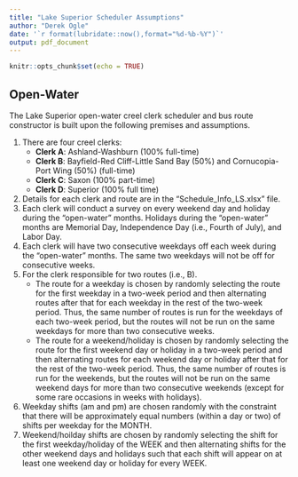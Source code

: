 ```yaml
---
title: "Lake Superior Scheduler Assumptions"
author: "Derek Ogle"
date: '`r format(lubridate::now(),format="%d-%b-%Y")`'
output: pdf_document
---
```


```r
knitr::opts_chunk$set(echo = TRUE)
```

## Open-Water
The Lake Superior open-water creel clerk scheduler and bus route constructor is built upon the following premises and assumptions.

1. There are four creel clerks:
    * **Clerk A**: Ashland-Washburn (100% full-time)
    * **Clerk B**: Bayfield-Red Cliff-Little Sand Bay (50%) and Cornucopia-Port Wing (50%) (full-time)
    * **Clerk C**: Saxon (100% part-time)
    * **Clerk D**: Superior (100% full time)
1. Details for each clerk and route are in the "Schedule_Info_LS.xlsx" file.
1. Each clerk will conduct a survey on every weekend day and holiday during the "open-water" months. Holidays during the "open-water" months are Memorial Day, Independence Day (i.e., Fourth of July), and Labor Day.
1. Each clerk will have two consecutive weekdays off each week during the "open-water" months. The same two weekdays will not be off for consecutive weeks.
1. For the clerk responsible for two routes (i.e., B).
    * The route for a weekday is chosen by randomly selecting the route for the first weekday in a two-week period and then alternating routes after that for each weekday in the rest of the two-week period. Thus, the same number of routes is run for the weekdays of each two-week period, but the routes will not be run on the same weekdays for more than two consecutive weeks.
    * The route for a weekend/holiday is chosen by randomly selecting the route for the first weekend day or holiday in a two-week period and then alternating routes for each weekend day or holiday after that for the rest of the two-week period. Thus, the same number of routes is run for the weekends, but the routes will not be run on the same weekend days for more than two consecutive weekends (except for some rare occasions in weeks with holidays).
1. Weekday shifts (am and pm) are chosen randomly with the constraint that there will be approximately equal numbers (within a day or two) of shifts per weekday for the MONTH.
1. Weekend/hoilday shifts are chosen by randomly selecting the shift for the first weekday/holiday of the WEEK and then alternating shifts for the other weekend days and holidays such that each shift will appear on at least one weekend day or holiday for every WEEK.
